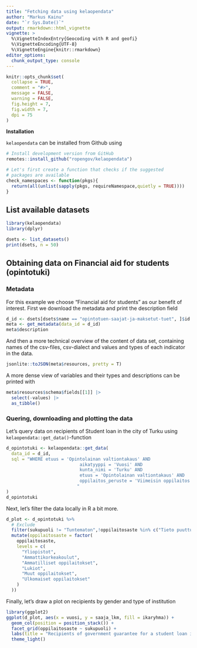 ```yaml
---
title: "Fetching data using kelaopendata"
author: "Markus Kainu"
date: "`r Sys.Date()`"
output: rmarkdown::html_vignette
vignette: >
  %\VignetteIndexEntry{Geocoding with R and geofi}
  %\VignetteEncoding{UTF-8}
  %\VignetteEngine{knitr::rmarkdown}
editor_options: 
  chunk_output_type: console
---
```


```r
knitr::opts_chunk$set(
  collapse = TRUE,
  comment = "#>",
  message = FALSE, 
  warning = FALSE,
  fig.height = 7,  
  fig.width = 7,
  dpi = 75
)
```


**Installation**

`kelaopendata` can be installed from Github using

```r
# Install development version from GitHub
remotes::install_github("ropengov/kelaopendata")
```

```r
# Let's first create a function that checks if the suggested 
# packages are available
check_namespaces <- function(pkgs){
  return(all(unlist(sapply(pkgs, requireNamespace,quietly = TRUE))))
}
```

## List available datasets

```r
library(kelaopendata)
library(dplyr)

dsets <- list_datasets()
print(dsets, n = 50)
```

## Obtaining data on Financial aid for students (opintotuki)

### Metadata

For this example we choose "Financial aid for students" as our benefit of interest.  First we download the metadata and print the description field

```r
d_id <- dsets[dsets$name == "opintotuen-saajat-ja-maksetut-tuet", ]$id
meta <- get_metadata(data_id = d_id)
meta$description
```

And then a more technical overview of the content of data set, containing names of the csv-files, csv-dialect and values and types of each indicator in the data. 

```r
jsonlite::toJSON(meta$resources, pretty = T)
```

A more dense view of variables and their types and descriptions can be printed with

```r
meta$resources$schema$fields[[1]] |>
  select(-values) |>
  as_tibble()
```




### Quering, downloading and plotting the data

Let's query data on recipients of Student loan in the city of Turku using `kelaopendata::get_data()`-function

```r
d_opintotuki <- kelaopendata::get_data(
  data_id = d_id,
  sql = "WHERE etuus = 'Opintolainan valtiontakaus' AND
                            aikatyyppi = 'Vuosi' AND
                            kunta_nimi = 'Turku' AND
                            etuus = 'Opintolainan valtiontakaus' AND
                            oppilaitos_peruste = 'Viimeisin oppilaitos'
                           "
)
d_opintotuki
```

Next, let's filter the data locally in R a bit more.

```r
d_plot <- d_opintotuki %>%
  # Exclude
  filter(sukupuoli != "Tuntematon",!oppilaitosaste %in% c("Tieto puuttuu", "Yhteensä")) %>%
  mutate(oppilaitosaste = factor(
    oppilaitosaste,
    levels = c(
      "Yliopistot",
      "Ammattikorkeakoulut",
      "Ammatilliset oppilaitokset",
      "Lukiot",
      "Muut oppilaitokset",
      "Ulkomaiset oppilaitokset"
    )
  ))
```


Finally, let's draw a plot on recipients by gender and type of institution


```r
library(ggplot2)
ggplot(d_plot, aes(x = vuosi, y = saaja_lkm, fill = ikaryhma)) +
  geom_col(position = position_stack()) +
  facet_grid(oppilaitosaste ~ sukupuoli) +
  labs(title = "Recipients of government guarantee for a student loan in\nthe city of Turku in 2004 to 2024 by gender and type of institution") +
  theme_light()
```


